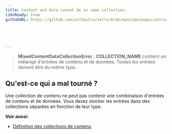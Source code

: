 ```yaml
---
title: Content and data cannot be in same collection.
i18nReady: true
githubURL: https://github.com/withastro/astro/blob/main/packages/astro/src/core/errors/errors-data.ts





---
```





> **MixedContentDataCollectionError** : **COLLECTION_NAME** contient un mélange d'entrées de contenu et de données. Toutes les entrées doivent être du même type.

## Qu'est-ce qui a mal tourné ?
Une collection de contenu ne peut pas contenir une combinaison d'entrées de contenu et de données. Vous devez stocker les entrées dans des collections séparées en fonction de leur type.

**Voir aussi:**
- [Définition des collections de contenu](/fr/guides/content-collections/#définition-des-collections)
